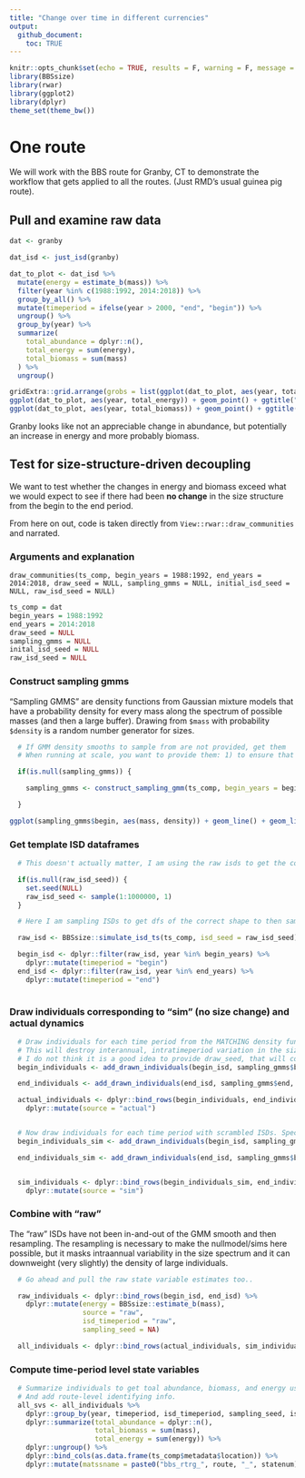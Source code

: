 ```yaml
---
title: "Change over time in different currencies"
output: 
  github_document:
    toc: TRUE
---
```


```r
knitr::opts_chunk$set(echo = TRUE, results = F, warning = F, message = F)
library(BBSsize)
library(rwar)
library(ggplot2)
library(dplyr)
theme_set(theme_bw())
```

# One route

We will work with the BBS route for Granby, CT to demonstrate the workflow that gets applied to all the routes. (Just RMD's usual guinea pig route). 

## Pull and examine raw data

```r

dat <- granby

dat_isd <- just_isd(granby)

dat_to_plot <- dat_isd %>%
  mutate(energy = estimate_b(mass)) %>%
  filter(year %in% c(1988:1992, 2014:2018)) %>%
  group_by_all() %>%
  mutate(timeperiod = ifelse(year > 2000, "end", "begin")) %>%
  ungroup() %>%
  group_by(year) %>%
  summarize(
    total_abundance = dplyr::n(),
    total_energy = sum(energy),
    total_biomass = sum(mass)
  ) %>%
  ungroup()

gridExtra::grid.arrange(grobs = list(ggplot(dat_to_plot, aes(year, total_abundance)) + geom_point() + ggtitle("abundance"),
ggplot(dat_to_plot, aes(year, total_energy)) + geom_point() + ggtitle("energy"),
ggplot(dat_to_plot, aes(year, total_biomass)) + geom_point() + ggtitle("biomass")), ncol = 3)


```


Granby looks like not an appreciable change in abundance, but potentially an increase in energy and more probably biomass.

## Test for size-structure-driven decoupling

We want to test whether the changes in energy and biomass exceed what we would expect to see if there had been **no change** in the size structure from the begin to the end period.


From here on out, code is taken directly from `View::rwar::draw_communities` and narrated.

### Arguments and explanation

`draw_communities(ts_comp, begin_years = 1988:1992, end_years = 2014:2018, draw_seed = NULL, sampling_gmms = NULL, initial_isd_seed = NULL, raw_isd_seed = NULL)`

```r
ts_comp = dat
begin_years = 1988:1992
end_years = 2014:2018
draw_seed = NULL
sampling_gmms = NULL
inital_isd_seed = NULL
raw_isd_seed = NULL

```

### Construct sampling gmms

"Sampling GMMS" are density functions from Gaussian mixture models that have a probability density for every mass along the spectrum of possible masses (and then a large buffer). Drawing from `$mass` with probability `$density` is a random number generator for sizes. 

```r

  # If GMM density smooths to sample from are not provided, get them
  # When running at scale, you want to provide them: 1) to ensure that all sims are being drawn from the same sampling GMMS, 2) for speed, it takes a long time to fit a GMM to a lot of ISD draws.

  if(is.null(sampling_gmms)) {

    sampling_gmms <- construct_sampling_gmm(ts_comp, begin_years = begin_years, end_years = end_years, initial_isd_seed = NULL)

  }
```

```r
ggplot(sampling_gmms$begin, aes(mass, density)) + geom_line() + geom_line(data = sampling_gmms$end, color = "green") + ggtitle("Sampling GMMs", subtitle = "Black = begin, green = end") + xlab("Mass (log)")
```

### Get template ISD dataframes

```r

  # This doesn't actually matter, I am using the raw isds to get the correct shape data frame. I am keeping it this way, even though it's inefficient, because in the back of my mind I think I might want to pull out raw estimates for biomass and energy use (i.e. drawing individuals directly from normal distributions for each year, rather than drawing from the ISD combining over all years). It'll be a tiny change but I'm not 100% sure what I want to do with that info yet so holding off.

  if(is.null(raw_isd_seed)) {
    set.seed(NULL)
    raw_isd_seed <- sample(1:1000000, 1)
  }

  # Here I am sampling ISDs to get dfs of the correct shape to then sample new body masses from different density fxns.

  raw_isd <- BBSsize::simulate_isd_ts(ts_comp, isd_seed = raw_isd_seed)$isd

  begin_isd <- dplyr::filter(raw_isd, year %in% begin_years) %>%
    dplyr::mutate(timeperiod = "begin")
  end_isd <- dplyr::filter(raw_isd, year %in% end_years) %>%
    dplyr::mutate(timeperiod = "end")
  
```


### Draw individuals corresponding to "sim" (no size change) and actual dynamics

```r

  # Draw individuals for each time period from the MATCHING density functions
  # This will destroy interannual, intratimeperiod variation in the size structure, which we're OK with (the point of using 5-year intervals is to smooth out species accumulation)
  # I do not think it is a good idea to provide draw_seed, that will constrain things to come out the same in weird ways at this scale.
  begin_individuals <- add_drawn_individuals(begin_isd, sampling_gmms$begin, draw_seed = draw_seed)

  end_individuals <- add_drawn_individuals(end_isd, sampling_gmms$end, draw_seed = draw_seed)

  actual_individuals <- dplyr::bind_rows(begin_individuals, end_individuals) %>%
    dplyr::mutate(source = "actual")


  # Now draw individuals for each time period with scrambled ISDs. Specifically, draw for the beginning from the beginning ISD. But then also draw the end from the beginning ISD. This gives an "end" ISD pretending that the ISD didn't change from the beginning.
  begin_individuals_sim <- add_drawn_individuals(begin_isd, sampling_gmms$begin, draw_seed = draw_seed)

  end_individuals_sim <- add_drawn_individuals(end_isd, sampling_gmms$begin, draw_seed = draw_seed)


  sim_individuals <- dplyr::bind_rows(begin_individuals_sim, end_individuals_sim) %>%
    dplyr::mutate(source = "sim")

```


### Combine with "raw"

The "raw" ISDs have not been in-and-out of the GMM smooth and then resampling. The resampling is necessary to make the nullmodel/sims here possible, but it masks intraannual variability in the size spectrum and it can downweight (very slightly) the density of large individuals.

```r

  # Go ahead and pull the raw state variable estimates too..

  raw_individuals <- dplyr::bind_rows(begin_isd, end_isd) %>%
    dplyr::mutate(energy = BBSsize::estimate_b(mass),
                  source = "raw",
                  isd_timeperiod = "raw",
                  sampling_seed = NA)

  all_individuals <- dplyr::bind_rows(actual_individuals, sim_individuals, raw_individuals)


```

### Compute time-period level state variables

```r


  # Summarize individuals to get toal abundance, biomass, and energy use per year for each sim scenario.
  # And add route-level identifying info.
  all_svs <- all_individuals %>%
    dplyr::group_by(year, timeperiod, isd_timeperiod, sampling_seed, isd_seed, source) %>%
    dplyr::summarize(total_abundance = dplyr::n(),
                     total_biomass = sum(mass),
                     total_energy = sum(energy)) %>%
    dplyr::ungroup() %>%
    dplyr::bind_cols(as.data.frame(ts_comp$metadata$location)) %>%
    dplyr::mutate(matssname = paste0("bbs_rtrg_", route, "_", statenum))


```
